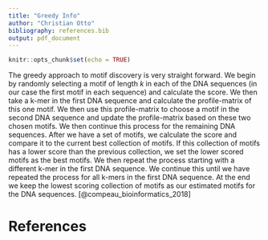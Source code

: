 ```yaml
---
title: "Greedy Info"
author: "Christian Otto"
bibliography: references.bib
output: pdf_document
---
```


```r
knitr::opts_chunk$set(echo = TRUE)
```

The greedy approach to motif discovery is very straight forward. We begin by randomly selecting a motif of length $k$ in each of the DNA sequences (in our case the first motif in each sequence) and calculate the score. We then take a k-mer in the first DNA sequence and calculate the profile-matrix of this one motif. We then use this profile-matrix to choose a motif in the second DNA sequence and update the profile-matrix based on these two chosen motifs. We then continue this process for the remaining DNA sequences. After we have a set of motifs, we calculate the score and compare it to the current best collection of motifs. If this collection of motifs has a lower score than the previous collection, we set the lower scored motifs as the best motifs. We then repeat the process starting with a different k-mer in the first DNA sequence. We continue this until we have repeated the process for all k-mers in the first DNA sequence. At the end we keep the lowest scoring collection of motifs as our estimated motifs for the DNA sequences. [@compeau_bioinformatics_2018]









\newpage

# References

::: {#refs custom-style="Bibliography"}
:::





